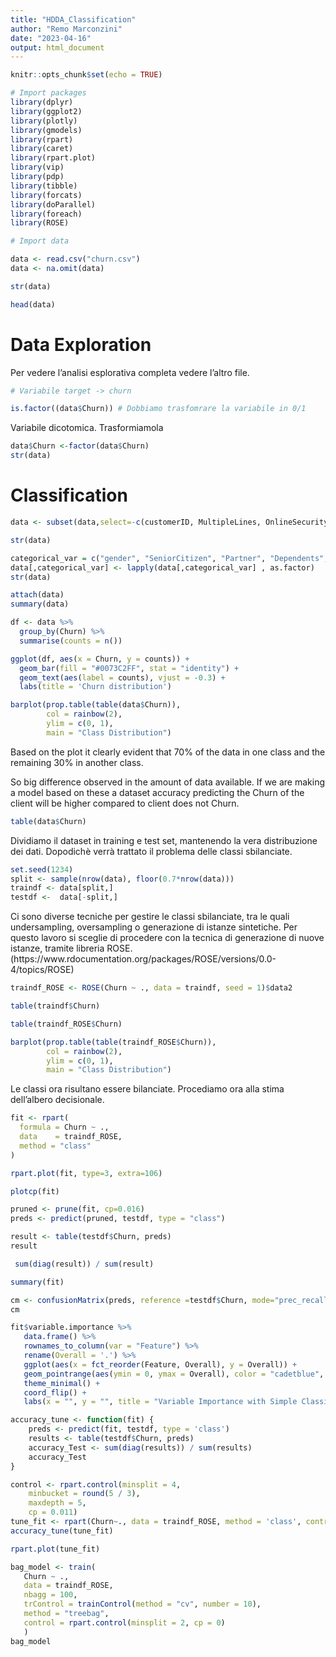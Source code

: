```yaml
---
title: "HDDA_Classification"
author: "Remo Marconzini"
date: "2023-04-16"
output: html_document
---
```


```r
knitr::opts_chunk$set(echo = TRUE)
```

```r

# Import packages
library(dplyr) 
library(ggplot2)
library(plotly)
library(gmodels)
library(rpart)      
library(caret) 
library(rpart.plot)  
library(vip)         
library(pdp) 
library(tibble)
library(forcats)
library(doParallel) 
library(foreach)
library(ROSE)
```


```r
# Import data

data <- read.csv("churn.csv")
data <- na.omit(data)
```

```r
str(data)

head(data)
```

# Data Exploration

Per vedere l'analisi esplorativa completa vedere l'altro file. 

```r
# Variabile target -> churn

is.factor((data$Churn)) # Dobbiamo trasfomrare la variabile in 0/1
```
Variabile dicotomica. Trasformiamola

```r
data$Churn <-factor(data$Churn)
str(data)
```




# Classification

```r
data <- subset(data,select=-c(customerID, MultipleLines, OnlineSecurity, OnlineBackup, DeviceProtection, TotalCharges, TechSupport, StreamingTV, StreamingMovies))

str(data)
```

```r
categorical_var = c("gender", "SeniorCitizen", "Partner", "Dependents", "PhoneService", "InternetService", "Contract", "PaperlessBilling", "PaymentMethod")
data[,categorical_var] <- lapply(data[,categorical_var] , as.factor)
str(data)
```
```r
attach(data)
summary(data)
```

```r
df <- data %>%
  group_by(Churn) %>%
  summarise(counts = n())

ggplot(df, aes(x = Churn, y = counts)) +
  geom_bar(fill = "#0073C2FF", stat = "identity") +
  geom_text(aes(label = counts), vjust = -0.3) + 
  labs(title = 'Churn distribution')
```
```r
barplot(prop.table(table(data$Churn)),
        col = rainbow(2),
        ylim = c(0, 1),
        main = "Class Distribution")
```

Based on the plot it clearly evident that 70% of the data in one class and the remaining 30% in another class.

So big difference observed in the amount of data available. If we are making a model based on these a dataset accuracy predicting the Churn of the client will be higher compared to client does not Churn.

```r
table(data$Churn)
```

Dividiamo il dataset in training e test set, mantenendo la vera distribuzione dei dati. Dopodichè verrà trattato il problema delle classi sbilanciate.

```r
set.seed(1234)
split <- sample(nrow(data), floor(0.7*nrow(data)))
traindf <- data[split,]
testdf <-  data[-split,]
```

Ci sono diverse tecniche per gestire le classi sbilanciate, tra le quali undersampling, oversampling o generazione di istanze sintetiche. Per questo lavoro si sceglie di procedere con la tecnica di generazione di nuove istanze, tramite libreria ROSE. (https://www.rdocumentation.org/packages/ROSE/versions/0.0-4/topics/ROSE)

```r
traindf_ROSE <- ROSE(Churn ~ ., data = traindf, seed = 1)$data2
```

```r
table(traindf$Churn)
```
```r
table(traindf_ROSE$Churn)
```
```r
barplot(prop.table(table(traindf_ROSE$Churn)),
        col = rainbow(2),
        ylim = c(0, 1),
        main = "Class Distribution")
```

Le classi ora risultano essere bilanciate. Procediamo ora alla stima dell'albero decisionale.


```r
fit <- rpart(
  formula = Churn ~ .,
  data    = traindf_ROSE,
  method = "class"
)
```

```r
rpart.plot(fit, type=3, extra=106)
  ```


```r
plotcp(fit)
```

```r
pruned <- prune(fit, cp=0.016)
preds <- predict(pruned, testdf, type = "class")
```

```r
result <- table(testdf$Churn, preds)
result
```
```r
 sum(diag(result)) / sum(result)
```
```r
summary(fit)
```

```r
cm <- confusionMatrix(preds, reference =testdf$Churn, mode="prec_recall")
cm
```



```r
fit$variable.importance %>% 
   data.frame() %>%
   rownames_to_column(var = "Feature") %>%
   rename(Overall = '.') %>%
   ggplot(aes(x = fct_reorder(Feature, Overall), y = Overall)) +
   geom_pointrange(aes(ymin = 0, ymax = Overall), color = "cadetblue", size = .3) +
   theme_minimal() +
   coord_flip() +
   labs(x = "", y = "", title = "Variable Importance with Simple Classification")
```


```r
accuracy_tune <- function(fit) {
    preds <- predict(fit, testdf, type = 'class')
    results <- table(testdf$Churn, preds)
    accuracy_Test <- sum(diag(results)) / sum(results)
    accuracy_Test
}
```

```r
control <- rpart.control(minsplit = 4,
    minbucket = round(5 / 3),
    maxdepth = 5,
    cp = 0.011)
tune_fit <- rpart(Churn~., data = traindf_ROSE, method = 'class', control = control)
accuracy_tune(tune_fit)
```
```r
rpart.plot(tune_fit)
```


```r
bag_model <- train(
   Churn ~ ., 
   data = traindf_ROSE, 
   nbagg = 100,
   trControl = trainControl(method = "cv", number = 10),
   method = "treebag",
   control = rpart.control(minsplit = 2, cp = 0)
   )
bag_model
```

